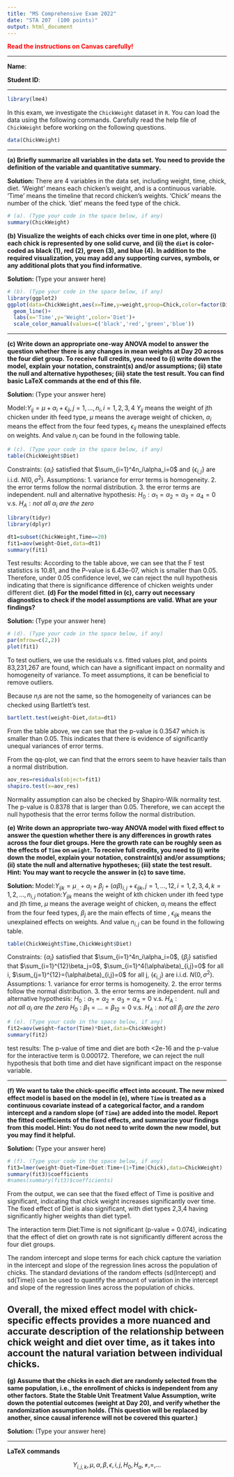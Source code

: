 ---
title: "MS Comprehensive Exam 2022"
date: "STA 207  (100 points)"
output: html_document
---

[**Read the instructions on Canvas carefully!**]{style="color:red"}

------------------------------------------------------------------------

**Name**:

**Student ID**:

------------------------------------------------------------------------

```{r,echo=T,results=F,message=F}
library(lme4)
```

In this exam, we investigate the `ChickWeight` dataset in `R`. You can load the data using the following commands. Carefully read the help file of `ChickWeight` before working on the following questions.

```{r, echo=T}
data(ChickWeight)
```

------------------------------------------------------------------------

**(a) Briefly summarize all variables in the data set. You need to provide the definition of the variable and quantitative summary.**

<b> Solution: </b> There are 4 variables in the data set, including weight, time, chick, diet. 'Weight' means each chicken's weight, and is a continuous variable. 'Time' means the timeline that record chicken's weights. 'Chick' means the number of the chick. 'diet' means the feed type of the chick.

```{r}
# (a). (Type your code in the space below, if any)
summary(ChickWeight)
```

**(b) Visualize the weights of each chicks over time in one plot, where (i) each chick is represented by one solid curve, and (ii) the `diet` is color-coded as black (1), red (2), green (3), and blue (4). In addition to the required visualization, you may add any supporting curves, symbols, or any additional plots that you find informative.**

<b> Solution: </b> (Type your answer here)

```{r}
# (b). (Type your code in the space below, if any)
library(ggplot2)
ggplot(data=ChickWeight,aes(x=Time,y=weight,group=Chick,color=factor(Diet)))+
  geom_line()+
  labs(x='Time',y='Weight',color='Diet')+
  scale_color_manual(values=c('black','red','green','blue'))
```

------------------------------------------------------------------------

**(c) Write down an appropriate one-way ANOVA model to answer the question whether there is any changes in mean weights at Day 20 across the four diet group. To receive full credits, you need to (i) write down the model, explain your notation, constraint(s) and/or assumptions; (ii) state the null and alternative hypotheses; (iii) state the test result. You can find basic LaTeX commands at the end of this file.**

<b> Solution: </b> (Type your answer here)

Model:$Y_{ij}=\mu+\alpha_i+\epsilon_{ij},j=1,...,n_i,i=1,2,3,4$
$Y_{ij}$ means the weight of jth chicken under ith feed type, $\mu$ means the average weight of chicken, $\alpha_i$ means the effect from the four feed types, $\epsilon_{ij}$ means the unexplained effects on weights. And value $n_i$ can be found in the following table.

```{r}
# (c). (Type your code in the space below, if any)
table(ChickWeight$Diet)
```

Constraints: $\{\alpha_i\}$ satisfied that $\sum_{i=1}^4n_i\alpha_i=0$ and $\{\epsilon_{i,j}\}$ are i.i.d. $N(0,\sigma^2)$. 
Assumptions:
1. variance for error terms is homogeneity.
2. the error terms follow the normal distribution.
3. the error terms are independent.
null and alternative hypothesis:
$H_0:\alpha_1=\alpha_2=\alpha_3=\alpha_4=0$ v.s. $H_A: not\ all\ \alpha_i\ are\ the\ zero$
```{r}
library(tidyr)
library(dplyr)
```

```{r}
dt1=subset(ChickWeight,Time==20)
fit1=aov(weight~Diet,data=dt1)
summary(fit1)
```
Test results: According to the table above, we can see that the F test statistics is 10.81, and the P-value is 6.43e-07, which is smaller than 0.05. Therefore, under 0.05 confidence level, we can reject the null hypothesis indicating that there is significance difference of chicken weights under different diet.
**(d) For the model fitted in (c), carry out necessary diagnostics to check if the model assumptions are valid. What are your findings?**

<b> Solution: </b> (Type your answer here)

```{r}
# (d). (Type your code in the space below, if any)
par(mfrow=c(2,2))
plot(fit1)

```
To test outliers, we use the residuals v.s. fitted values plot, and points 83,231,267 are found, which can have a significant impact on normality and homogeneity of variance. To meet assumptions, it can be beneficial to remove outliers.

Because $n_i$s are not the same, so the homogeneity of variances can be checked using Bartlett's test.
```{r}
bartlett.test(weight~Diet,data=dt1)
```
From the table above, we can see that the p-value is 0.3547 which is smaller than 0.05. This indicates that there is evidence of significantly unequal variances of error terms.

From the qq-plot, we can find that the errors seem to have heavier tails than a normal distribution.
```{r}
aov_res=residuals(object=fit1)
shapiro.test(x=aov_res)
```
Normality assumption can also be checked by Shapiro-Wilk normality test. The p-value is 0.8378 that is larger than 0.05. Therefore, we can accept the null hypothesis that the error terms follow the normal distribution.

**(e) Write down an appropriate two-way ANOVA model with fixed effect to answer the question whether there is any differences in growth rates across the four diet groups. Here the growth rate can be roughly seen as the effects of `Time` on `weight`. To receive full credits, you need to (i) write down the model, explain your notation, constraint(s) and/or assumptions; (ii) state the null and alternative hypotheses; (iii) state the test result. Hint: You may want to recycle the answer in (c) to save time.**

<b> Solution: </b> 
Model:$Y_{ijk}=\mu_{..}+\alpha_i+\beta_j+(\alpha\beta)_{i,j}+\epsilon_{ijk},j=1,...,12,i=1,2,3,4,k=1,2,...,n_{i,j}$
notation:$Y_{ijk}$ means the weight of kth chicken under ith feed type and jth time, $\mu$ means the average weight of chicken, $\alpha_i$ means the effect from the four feed types, $\beta_j$ are the main effects of time , $\epsilon_{ijk}$ means the unexplained effects on weights. And value $n_{i,j}$ can be found in the following table.
```{r}
table(ChickWeight$Time,ChickWeight$Diet)
```

Constraints: 
$\{\alpha_i\}$ satisfied that $\sum_{i=1}^4n_i\alpha_i=0$,
$\{\beta_j\}$ satisfied that $\sum_{i=1}^{12}\beta_j=0$, 
$\sum_{i=1}^4(\alpha\beta)_{i,j}=0$ for all i,
$\sum_{j=1}^{12}=(\alpha\beta)_{i,j}=0$ for all j,
$\{\epsilon_{i,j}\}$ are i.i.d. $N(0,\sigma^2)$. 
Assumptions:
1. variance for error terms is homogeneity.
2. the error terms follow the normal distribution.
3. the error terms are independent.
null and alternative hypothesis:
$H_0:\alpha_1=\alpha_2=\alpha_3=\alpha_4=0$ v.s. $H_A: not\ all\ \alpha_i\ are\ the\ zero$
$H_0:\beta_1=...=\beta_{12}=0$ v.s. $H_A: not\ all\ \beta_j\ are\ the\ zero$
```{r}
# (e). (Type your code in the space below, if any)
fit2=aov(weight~factor(Time)*Diet,data=ChickWeight)
summary(fit2)
```
test results:
The p-value of time and diet are both <2e-16 and the p-value for the interactive term is 0.000172. Therefore, we can reject the null hypothesis that both time and diet have significant impact on the response variable.

------------------------------------------------------------------------

**(f) We want to take the chick-specific effect into account. The new mixed effect model is based on the model in (e), where `Time` is treated as a continuous covariate instead of a categorical factor, and a random intercept and a random slope (of `Time`) are added into the model. Report the fitted coefficients of the fixed effects, and summarize your findings from this model. Hint: You do not need to write down the new model, but you may find it helpful.**

<b> Solution: </b> (Type your answer here)

```{r}
# (f). (Type your code in the space below, if any)
fit3=lmer(weight~Diet+Time+Diet:Time+(1+Time|Chick),data=ChickWeight)
summary(fit3)$coefficients
#names(summary(fit3)$coefficients)
```
From the output, we can see that the fixed effect of Time is positive and significant, indicating that chick weight increases significantly over time. The fixed effect of Diet is also significant, with diet types 2,3,4 having significantly higher weights than diet type1.

The interaction term Diet:Time is not significant (p-value = 0.074), indicating that the effect of diet on growth rate is not significantly different across the four diet groups.

The random intercept and slope terms for each chick capture the variation in the intercept and slope of the regression lines across the population of chicks. The standard deviations of the random effects (sd(Intercept) and sd(Time)) can be used to quantify the amount of variation in the intercept and slope of the regression lines across the population of chicks.

Overall, the mixed effect model with chick-specific effects provides a more nuanced and accurate description of the relationship between chick weight and diet over time, as it takes into account the natural variation between individual chicks.
------------------------------------------------------------------------

**(g) Assume that the chicks in each diet are randomly selected from the same population, i.e., the enrollment of chicks is independent from any other factors. State the Stable Unit Treatment Value Assumption, write down the potential outcomes (weight at Day 20), and verify whether the randomization assumption holds. (This question will be replaced by another, since causal inference will not be covered this quarter.)**

<b> Solution: </b> (Type your answer here)

------------------------------------------------------------------------

**LaTeX commands**

$$Y_{i,j,k}, \mu, \alpha, \beta, \epsilon, i, j, H_0, H_a, \neq, =, \ldots$$
